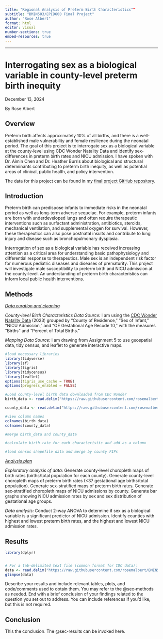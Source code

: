 ```yaml
---
title: "Regional Analysis of Preterm Birth Characteristics""
subtitle: "BMIN503/EPID600 Final Project"
author: "Rose Albert"
format: html
editor: visual
number-sections: true
embed-resources: true
---
```


------------------------------------------------------------------------

# Interrogating sex as a biological variable in county-level preterm birth inequity

December 13, 2024

By Rose Albert

## Overview {#sec-overview}

Preterm birth affects approximately 10% of all births, and there is a well-established male vulnerability and female resilience during the neonatal period. The goal of this project is to interrogate sex as a biological variable at the county-level using CDC Wonder Natality Data and identify sex-differences in preterm birth rates and NICU admission. I have spoken with Dr. Aimin Chen and Dr. Heather Burris about biological and structural determinants contributing to preterm birth inequity, as well as potential areas of clinical, public health, and policy intervention.

The data for this project can be found in my [final project GitHub repository](https://github.com/rosemalbert/BMIN503_Final_Project/tree/master).

## Introduction {#sec-introduction}

Preterm birth can predispose infants to immediate risks in the neonatal period as well as long-term adverse sequelae. For example, preterm infants are born with underdeveloped lungs and often require therapeutic interventions such as surfactant administration, antibiotics, steroids, mechanical ventilation, and supplemental oxygen for survival. However, these therapeutics can also pose postnatal insults and contribute to lung injury and disease such as bronchopulmonary dysplasia.

Interrogation of sex as a biological variable has received increasing attention as a critical area for understanding basic pathophysiology and differential response to therapeutics. Male sex is an independent risk factor for numerous pediatric diseases and diseases of prematurity. This project will investigate male susceptibility to preterm birth and NICU admission at the county-level. An understanding of preterm birth characteristics can inform local public health interventions.

## Methods {#sec-methods}

[*Data curation and cleaning*]{.underline}

*County-level Birth Characteristics Data Source:* I am using the [CDC Wonder Natality Data](https://wonder.cdc.gov/wonder/help/Natality-expanded.html#) (2023) grouped by "County of Residence," "Sex of Infant," "NICU Admission," and "OE Gestational Age Recode 10," with the measures "Births" and "Percent of Total Births."

*Mapping Data Source:* I am drawing from Assignment 5 to use geospatial data, tidy census, and leaflet to generate interactive maps.

```r
#load necessary libraries
library(tidyverse)
library(sf)
library(tigris)
library(tidycensus)
library(leaflet)
options(tigris_use_cache = TRUE)
options(progress_enabled = FALSE)

#Load county-level birth data downloaded from CDC Wonder
birth_data <- read.delim("https://raw.githubusercontent.com/rosemalbert/BMIN503_Final_Project/refs/heads/master/Natality%2C%202016-2023%20expanded_sex.txt")

county_data <- read.delim("https://raw.githubusercontent.com/rosemalbert/BMIN503_Final_Project/refs/heads/master/Natality%2C%202016-2023%20expanded%20_county.txt")

#view column names 
colnames(birth_data)
colnames(county_data)

#merge birth_data and county_data

#calculate birth rate for each characteristic and add as a column 

#load census shapefile data and merge by county FIPs 
```

[*Analysis plan*]{.underline}

*Exploratory analysis of data:* Generate county-level choropleth maps of birth rates (births/total population for each county). Generate county-level choropleth maps of preterm birth rates (\<37 gestational age births/total population). Generate sex-stratified maps of preterm birth rates. Generate sex-stratified choropleth maps of NICU admissions by county. Generate bar graphs showing NICU admission rates by sex and sex distribution of gestational age groups.

*Data analysis:* Conduct 2-way ANOVA to determine if sex as a biological variable is a significant predictor of NICU admission. Identify counties with highest and lowest preterm birth rates, and the highest and lowest NICU admission rates.

## Results {#sec-results}

```r
library(dplyr)


# For a tab-delimited text file (common format for CDC data):
data <- read.delim("https://raw.githubusercontent.com/rosemalbert/BMIN503_Final_Project/refs/heads/master/Natality%2C%202016-2023%20expanded_sex.txt")
glimpse(data)

```

Describe your results and include relevant tables, plots, and code/comments used to obtain them. You may refer to the @sec-methods as needed. End with a brief conclusion of your findings related to the question you set out to address. You can include references if you'd like, but this is not required.

## Conclusion

This the conclusion. The @sec-results can be invoked here.
